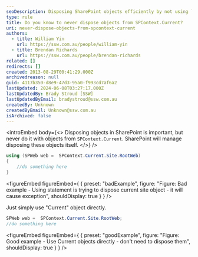 ```yaml
---
seoDescription: Disposing SharePoint objects efficiently by not using `SPContext.Current` objects that SharePoint manages itself.
type: rule
title: Do you know to never dispose objects from SPContext.Current?
uri: never-dispose-objects-from-spcontext-current
authors:
  - title: William Yin
    url: https://ssw.com.au/people/william-yin
  - title: Brendan Richards
    url: https://ssw.com.au/people/brendan-richards
related: []
redirects: []
created: 2013-08-29T00:41:29.000Z
archivedreason: null
guid: 4117b350-d8e9-47d3-95a0-f993cd7af6a2
lastUpdated: 2024-06-08T03:27:17.000Z
lastUpdatedBy: Brady Stroud [SSW]
lastUpdatedByEmail: bradystroud@ssw.com.au
createdBy: Unknown
createdByEmail: Unknown@ssw.com.au
isArchived: false
---
```


<introEmbed
  body={<>
Disposing objects in SharePoint is important, but never do it with objects from `SPContext.Current`. SharePoint will manage disposing these objects itself.
  </>}
/>
```csharp
using (SPWeb web =  SPContext.Current.Site.RootWeb)
{
    //do something here
}
```

<figureEmbed figureEmbed={ {
  preset: "badExample",
  figure: "Figure: Bad example - Using statement is trying to dispose current site object - it will cause exception",
  shouldDisplay: true
} } />


Just simply use "Current" object directly.

```csharp
SPWeb web =  SPContext.Current.Site.RootWeb;
//do something here
```

<figureEmbed figureEmbed={ {
  preset: "goodExample",
  figure: "Figure: Good example - Use Current objects directly - don't need to dispose them",
  shouldDisplay: true
} } />
